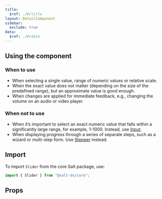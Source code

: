 ```yaml
---
title:
  $ref: ./#/title
layout: DetailComponent
sidebar:
  exclude: true
data:
  $ref: ./#/data
---
```


## Using the component

### When to use

- When selecting a single value, range of numeric values or relative scale.
- When the exact value does not matter (depending on the size of the predefined range), but an approximate value is good enough.
- When changes are applied for immediate feedback, e.g., changing the volume on an audio or video player.

### When not to use

- When it’s important to select an exact numeric value that falls within a significantly large range, for example, 1-1000. Instead, use [Input](/salt/components/input).
- When displaying progress through a series of separate steps, such as a wizard or multi-step form. Use [Stepper](/salt/components/stepper) instead.

## Import

To import `Slider` from the core Salt package, use:

```js
import { Slider } from "@salt-ds/core";
```

## Props

<PropsTable packageName="core" componentName="Slider" />

